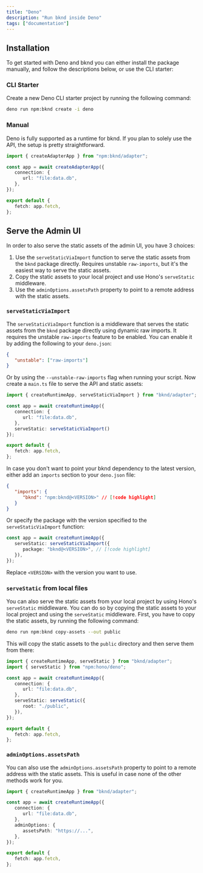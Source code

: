 ```yaml
---
title: "Deno"
description: "Run bknd inside Deno"
tags: ["documentation"]
---
```


## Installation

To get started with Deno and bknd you can either install the package manually, and follow the descriptions below, or use the CLI starter:

### CLI Starter

Create a new Deno CLI starter project by running the following command:

```sh
deno run npm:bknd create -i deno
```

### Manual

Deno is fully supported as a runtime for bknd. If you plan to solely use the API, the setup is pretty straightforward.

```ts title="main.ts"
import { createAdapterApp } from "npm:bknd/adapter";

const app = await createAdapterApp({
   connection: {
      url: "file:data.db",
   },
});

export default {
   fetch: app.fetch,
};
```

## Serve the Admin UI

In order to also serve the static assets of the admin UI, you have 3 choices:

1. Use the `serveStaticViaImport` function to serve the static assets from the `bknd` package directly. Requires unstable `raw-imports`, but it's the easiest way to serve the static assets.
2. Copy the static assets to your local project and use Hono's `serveStatic` middleware.
3. Use the `adminOptions.assetsPath` property to point to a remote address with the static assets.

### `serveStaticViaImport`

The `serveStaticViaImport` function is a middleware that serves the static assets from the `bknd` package directly using dynamic raw imports. It requires the unstable `raw-imports` feature to be enabled. You can enable it by adding the following to your `deno.json`:

```json title="deno.json"
{
   "unstable": ["raw-imports"]
}
```

Or by using the `--unstable-raw-imports` flag when running your script. Now create a `main.ts` file to serve the API and static assets:

```ts title="main.ts"
import { createRuntimeApp, serveStaticViaImport } from "bknd/adapter";

const app = await createRuntimeApp({
   connection: {
      url: "file:data.db",
   },
   serveStatic: serveStaticViaImport()
});

export default {
   fetch: app.fetch,
};
```

In case you don't want to point your bknd dependency to the latest version, either add an `imports` section to your `deno.json` file:

```json title="deno.json"
{
   "imports": {
      "bknd": "npm:bknd@<VERSION>" // [!code highlight]
   }
}
```

Or specify the package with the version specified to the `serveStaticViaImport` function:

```ts
const app = await createRuntimeApp({
   serveStatic: serveStaticViaImport({
      package: "bknd@<VERSION>", // [!code highlight]
   }),
});
```

Replace `<VERSION>` with the version you want to use.

### `serveStatic` from local files

You can also serve the static assets from your local project by using Hono's `serveStatic` middleware. You can do so by copying the static assets to your local project and using the `serveStatic` middleware. First, you have to copy the static assets, by running the following command:

```bash
deno run npm:bknd copy-assets --out public
```

This will copy the static assets to the `public` directory and then serve them from there:

```ts title="main.ts"
import { createRuntimeApp, serveStatic } from "bknd/adapter";
import { serveStatic } from "npm:hono/deno";

const app = await createRuntimeApp({
   connection: {
      url: "file:data.db",
   },
   serveStatic: serveStatic({
      root: "./public",
   }),
});

export default {
   fetch: app.fetch,
};
```

### `adminOptions.assetsPath`

You can also use the `adminOptions.assetsPath` property to point to a remote address with the static assets. This is useful in case none of the other methods work for you.

```ts title="main.ts"
import { createRuntimeApp } from "bknd/adapter";

const app = await createRuntimeApp({
   connection: {
      url: "file:data.db",
   },
   adminOptions: {
      assetsPath: "https://...",
   },
});

export default {
   fetch: app.fetch,
};
```